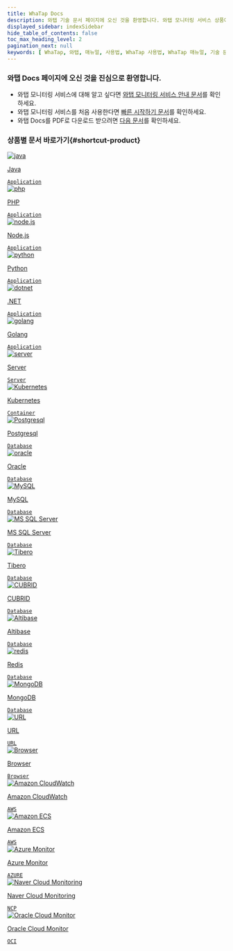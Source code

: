 ```yaml
---
title: WhaTap Docs
description: 와탭 기술 문서 페이지에 오신 것을 환영합니다. 와탭 모니터링 서비스 상품에 대한 사용법을 확인할 수 있습니다. 와탭 모니터링 서비스에 대해 알고 싶다면 와탭 모니터링 서비스 안내 문서를 확인하세요. 와탭 모니터링 서비스를 처음 사용한다면 빠른 시작하기 문서를 확인하세요.
displayed_sidebar: indexSidebar
hide_table_of_contents: false
toc_max_heading_level: 2
pagination_next: null
keywords: [ WhaTap, 와탭, 매뉴얼, 사용법, WhaTap 사용법, WhaTap 매뉴얼, 기술 문서, APM, 애플리케이션 모니터링, 로그 모니터링, 쿠버네티스 모니터링, 서버 모니터링, 데이터베이스 모니터링, URL 모니터링, 클라우드 모니터링 ]
---
```


### 와탭 Docs 페이지에 오신 것을 진심으로 환영합니다.

* 와탭 모니터링 서비스에 대해 알고 싶다면 [와탭 모니터링 서비스 안내 문서](whatap-overview)를 확인하세요.
* 와탭 모니터링 서비스를 처음 사용한다면 [빠른 시작하기 문서](quick-guide)를 확인하세요.
* 와탭 Docs를 PDF로 다운로드 받으려면 [다음 문서](reference)를 확인하세요.

### 상품별 문서 바로가기{#shortcut-product}

<div class='flex-container-s'>

<a href='java/introduction'>
<div class='apm-agent'>
<div class='logo'>
<img src='/img/index-icon/product-java-l.svg' alt='java'/>
</div>
<div class='int'>
<p>Java</p>
<code>Application</code>
</div>
</div>
</a>

<a href='php/introduction'>
<div class='apm-agent'>
<div class='logo'>
<img src='/img/index-icon/product-php-l.svg' alt='php'/>
</div>
<div class='int'>
<p>PHP</p>
<code>Application</code>
</div>
</div>
</a>

<a href='nodejs/introduction'>
<div class='apm-agent'>
<div class='logo'>
<img src='/img/index-icon/product-nodejs-l.svg' alt='node.js'/>
</div>
<div class='int'>
<p>Node.js</p>
<code>Application</code>
</div>
</div>
</a>

<a href='python/introduction'>
<div class='apm-agent'>
<div class='logo'>
<img src='/img/index-icon/product-python-l.svg' alt='python'/>
</div>
<div class='int'>
<p>Python</p>
<code>Application</code>
</div>
</div>
</a>

<a href='dotnet/introduction'>
<div class='apm-agent'>
<div class='logo'>
<img src='/img/index-icon/product-dotnet-l.svg' alt='dotnet'/>
</div>
<div class='int'>
<p>.NET</p>
<code>Application</code>
</div>
</div>
</a>

<a href='golang/introduction'>
<div class='apm-agent'>
<div class='logo'>
<img src='/img/index-icon/product-go-l.svg' alt='golang'/>
</div>
<div class='int'>
<p>Golang</p>
<code>Application</code>
</div>
</div>
</a>

<a href='server/introduction'>
<div class='apm-agent'>
<div class='logo'>
<img src='/img/index-icon/product-server-l.svg' alt='server'/>
</div>
<div class='int'>
<p>Server</p>
<code>Server</code>
</div>
</div>
</a>

<a href='kubernetes/introduction'>
<div class='apm-agent'>
<div class='logo'>
<img src='/img/index-icon/product-kubernetes-l.svg' alt='Kubernetes'/>
</div>
<div class='int'>
<p>Kubernetes</p>
<code>Container</code>
</div>
</div>
</a>

<a href='postgresql/monitoring-intro'>
<div class='apm-agent'>
<div class='logo'>
<img src='/img/index-icon/product-postgresql-l.svg' alt='Postgresql'/>
</div>
<div class='int'>
<p>Postgresql</p>
<code>Database</code>
</div>
</div>
</a>

<a href='oracle/monitoring-intro'>
<div class='apm-agent'>
<div class='logo'>
<img src='/img/index-icon/product-oracle-l.svg' alt='oracle'/>
</div>
<div class='int'>
<p>Oracle</p>
<code>Database</code>
</div>
</div>
</a>

<a href='mysql/monitoring-intro'>
<div class='apm-agent'>
<div class='logo'>
<img src='/img/index-icon/product-mysql-l.svg' alt='MySQL'/>
</div>
<div class='int'>
<p>MySQL</p>
<code>Database</code>
</div>
</div>
</a>

<a href='mssql/monitoring-intro'>
<div class='apm-agent'>
<div class='logo'>
<img src='/img/index-icon/product-mssql-l.svg' alt='MS SQL Server'/>
</div>
<div class='int'>
<p>MS SQL Server</p>
<code>Database</code>
</div>
</div>
</a>

<a href='tibero/monitoring-intro'>
<div class='apm-agent'>
<div class='logo'>
<img src='/img/index-icon/product-tibero-l.svg' alt='Tibero'/>
</div>
<div class='int'>
<p>Tibero</p>
<code>Database</code>
</div>
</div>
</a>

<a href='cubrid/monitoring-intro'>
<div class='apm-agent'>
<div class='logo'>
<img src='/img/index-icon/product-cubrid-l.svg' alt='CUBRID'/>
</div>
<div class='int'>
<p>CUBRID</p>
<code>Database</code>
</div>
</div>
</a>

<a href='altibase/monitoring-intro'>
<div class='apm-agent'>
<div class='logo'>
<img src='/img/index-icon/product-altibase-l.svg' alt='Altibase'/>
</div>
<div class='int'>
<p>Altibase</p>
<code>Database</code>
</div>
</div>
</a>

<a href='redis/monitoring-intro'>
<div class='apm-agent'>
<div class='logo'>
<img src='/img/index-icon/product-redis-l.svg' alt='redis'/>
</div>
<div class='int'>
<p>Redis</p>
<code>Database</code>
</div>
</div>
</a>

<a href='mongodb/monitoring-intro'>
<div class='apm-agent'>
<div class='logo'>
<img src='/img/index-icon/product-mongodb-l.svg' alt='MongoDB'/>
</div>
<div class='int'>
<p>MongoDB</p>
<code>Database</code>
</div>
</div>
</a>

<a href='url/url-intro'>
<div class='apm-agent'>
<div class='logo'>
<img src='/img/index-icon/product-url-l.svg' alt='URL'/>
</div>
<div class='int'>
<p>URL</p>
<code>URL</code>
</div>
</div>
</a>

<a href='browser'>
<div class='apm-agent'>
<div class='logo'>
<img src='/img/index-icon/product-rum-l.svg' alt='Browser'/>
</div>
<div class='int'>
<p>Browser</p>
<code>Browser</code>
</div>
</div>
</a>

<a href='amazon-cloudwatch/install-agent'>
<div class='apm-agent'>
<div class='logo'>
<img src='/img/index-icon/product-aws-ec2-l.svg' alt='Amazon CloudWatch'/>
</div>
<div class='int'>
<p>Amazon CloudWatch</p>
<code>AWS</code>
</div>
</div>
</a>

<a href='amazon-ecs/introduction'>
<div class='apm-agent'>
<div class='logo'>
<img src='/img/index-icon/product-aws-ecs-l.svg' alt='Amazon ECS'/>
</div>
<div class='int'>
<p>Amazon ECS</p>
<code>AWS</code>
</div>
</div>
</a>

<a href='azure/install-agent'>
<div class='apm-agent'>
<div class='logo'>
<img src='/img/index-icon/product-azure-l.svg' alt='Azure Monitor'/>
</div>
<div class='int'>
<p>Azure Monitor</p>
<code>AZURE</code>
</div>
</div>
</a>

<a href='ncloud/install-agent'>
<div class='apm-agent'>
<div class='logo'>
<img src='/img/index-icon/product-naver-l.svg' alt='Naver Cloud Monitoring'/>
</div>
<div class='int'>
<p class='narrow'>Naver Cloud Monitoring</p>
<code>NCP</code>
</div>
</div>
</a>

<a href='oracle-cloud/install-agent'>
<div class='apm-agent'>
<div class='logo'>
<img src='/img/index-icon/product-oracle-l.svg' alt='Oracle Cloud Monitor'/>
</div>
<div class='int'>
<p class='narrow'>Oracle Cloud Monitor</p>
<code>OCI</code>
</div>
</div>
</a>

</div>